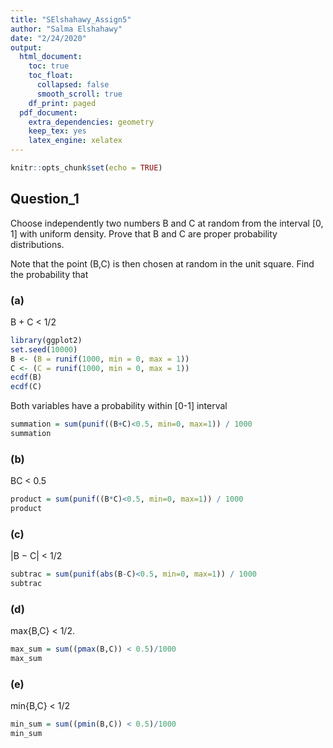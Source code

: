 ```yaml
---
title: "SElshahawy_Assign5"
author: "Salma Elshahawy"
date: "2/24/2020"
output: 
  html_document:
    toc: true
    toc_float:
      collapsed: false
      smooth_scroll: true
    df_print: paged
  pdf_document:
    extra_dependencies: geometry
    keep_tex: yes
    latex_engine: xelatex
---
```


```r
knitr::opts_chunk$set(echo = TRUE)
```

## Question_1

Choose independently two numbers B and C at random from the interval [0, 1] with uniform density. Prove that B and C are proper probability distributions.

Note that the point (B,C) is then chosen at random in the unit square. Find the probability that

### (a) 

B + C < 1/2

```r
library(ggplot2)
set.seed(10000)
B <- (B = runif(1000, min = 0, max = 1))
C <- (C = runif(1000, min = 0, max = 1))
ecdf(B)
ecdf(C)
```

Both variables have a probability within [0-1] interval

```r
summation = sum(punif((B+C)<0.5, min=0, max=1)) / 1000
summation
```

### (b) 

BC < 0.5

```r
product = sum(punif((B*C)<0.5, min=0, max=1)) / 1000
product
```

### (c) 

|B − C| < 1/2

```r
subtrac = sum(punif(abs(B-C)<0.5, min=0, max=1)) / 1000
subtrac
```

### (d)

max{B,C} < 1/2.

```r
max_sum = sum((pmax(B,C)) < 0.5)/1000
max_sum
```

### (e)

min{B,C} < 1/2

```r
min_sum = sum((pmin(B,C)) < 0.5)/1000
min_sum
```










